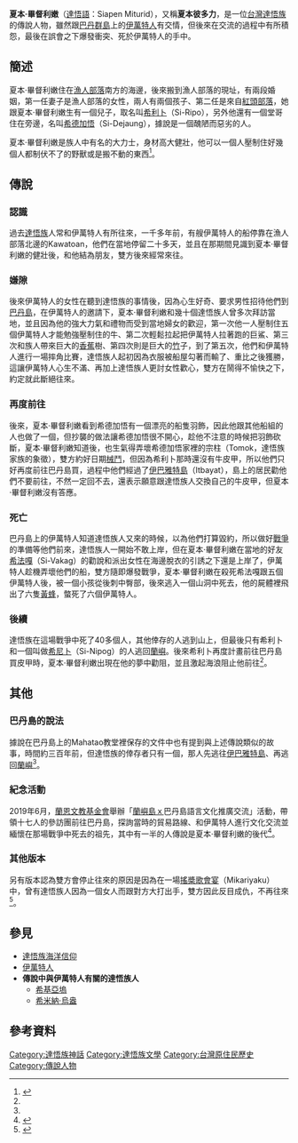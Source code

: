 '''夏本·畢督利嫩'''（[[達悟語|達悟語]]：Siapen Miturid），又稱'''夏本彼多力'''，是一位[[台灣|台灣]][[達悟族|達悟族]]的傳說人物，雖然跟[[巴丹群島|巴丹群島]]上的[[伊萬特人|伊萬特人]]有交情，但後來在交流的過程中有所積怨，最後在誤會之下爆發衝突、死於伊萬特人的手中。

== 簡述 ==
夏本·畢督利嫩住在[[紅頭村|漁人部落]]南方的海邊，後來搬到漁人部落的現址，有兩段婚姻，第一任妻子是漁人部落的女性，兩人有兩個孩子、第二任是來自[[紅頭村|紅頭部落]]，她跟夏本·畢督利嫩生有一個兒子，取名叫[[希利卜|希利卜]]（Si-Ripo），另外他還有一個堂哥住在旁邊，名叫[[希德加悟|希德加悟]]（Si-Dejaung），據說是一個醜陋而惡劣的人。

夏本·畢督利嫩是族人中有名的大力士，身材高大健壯，他可以一個人壓制住好幾個人都制伏不了的野獸或是搬不動的東西<ref name="雅美族史篇">{{cite web|author=余光弘|title=臺灣原住民史-雅美族史篇|url=https://www.taaze.tw/goods/11100039739.html|publisher=國史館台灣文獻館|isbn=9789570231410|accessdate=1998-12-01|archive-date=2021-11-18|archive-url=https://web.archive.org/web/20211118072442/https://www.taaze.tw/goods/11100039739.html|dead-url=no}}</ref>。

== 傳說 ==
=== 認識 ===
過去[[達悟族|達悟族]]人常和伊萬特人有所往來，一千多年前，有艘伊萬特人的船停靠在漁人部落北邊的Kawatoan，他們在當地停留二十多天，並且在那期間見識到夏本·畢督利嫩的健壯後，和他結為朋友，雙方後來經常來往。

=== 嫌隙 ===
後來伊萬特人的女性在聽到達悟族的事情後，因為心生好奇、要求男性招待他們到[[巴丹島|巴丹島]]，在伊萬特人的邀請下，夏本·畢督利嫩和幾十個達悟族人曾多次拜訪當地，並且因為他的強大力氣和禮物而受到當地婦女的歡迎，第一次他一人壓制住五個伊萬特人才能勉強壓制住的牛、第二次輕鬆拉起把伊萬特人拉著跑的巨鯊、第三次和族人帶來巨大的[[香蕉|香蕉]]樹、第四次則是巨大的[[竹|竹]]子，到了第五次，他們和伊萬特人進行一場摔角比賽，達悟族人起初因為衣服被船屋勾著而輸了、重比之後獲勝，這讓伊萬特人心生不滿、再加上達悟族人更討女性歡心，雙方在鬧得不愉快之下，約定就此斷絕往來。

=== 再度前往 ===
後來，夏本·畢督利嫩看到希德加悟有一個漂亮的船隻羽飾，因此他跟其他船組的人也做了一個，但抄襲的做法讓希德加悟很不開心，趁他不注意的時候把羽飾砍斷，夏本·畢督利嫩知道後，也生氣得弄壞希德加悟家裡的宗柱（Tomok，達悟族家族的象徵），雙方約好日期[[械鬥|械鬥]]，但因為希利卜那時還沒有牛皮甲，所以他們只好再度前往巴丹島買，過程中他們經過了[[伊巴雅特島|伊巴雅特島]]（Itbayat），島上的居民勸他們不要前往，不然一定回不去，還表示願意跟達悟族人交換自己的牛皮甲，但夏本·畢督利嫩沒有答應。

=== 死亡 ===
巴丹島上的伊萬特人知道達悟族人又來的時候，以為他們打算毀約，所以做好[[戰爭|戰爭]]的準備等他們前來，達悟族人一開始不敢上岸，但在夏本·畢督利嫩在當地的好友[[希法嘎|希法嘎]]（Si-Vakag）的勸說和派出女性在海邊脫衣的引誘之下還是上岸了，伊萬特人趁機弄壞他們的船，雙方隨即爆發戰爭，夏本·畢督利嫩在殺死希法嘎跟五個伊萬特人後，被一個小孩從後刺中臀部，後來逃入一個山洞中死去，他的屍體裡飛出了六隻[[黃蜂|黃蜂]]，螫死了六個伊萬特人。

=== 後續 ===
達悟族在這場戰爭中死了40多個人，其他倖存的人逃到山上，但最後只有希利卜和一個叫做[[希尼卜|希尼卜]]（Si-Nipog）的人逃回[[蘭嶼|蘭嶼]]。後來希利卜再度計畫前往巴丹島買皮甲時，夏本·畢督利嫩出現在他的夢中勸阻，並且激起海浪阻止他前往<ref name="雅美族史篇" />。

== 其他 ==
=== 巴丹島的說法 ===
據說在巴丹島上的Mahatao教堂裡保存的文件中也有提到與上述傳說類似的故事，時間約三百年前，但達悟族的倖存者只有一個，那人先逃往[[伊巴雅特島|伊巴雅特島]]、再逃回[[蘭嶼|蘭嶼]]<ref name="雅美族史篇" />。

=== 紀念活動 ===
2019年6月，[[蘭恩文教基金會|蘭恩文教基金會]]舉辦「[[蘭嶼島|蘭嶼島]]ｘ巴丹島語言文化推廣交流」活動，帶領十七人的參訪團前往巴丹島，探詢當時的貿易路線、和伊萬特人進行文化交流並緬懷在那場戰爭中死去的祖先，其中有一半的人傳說是夏本·畢督利嫩的後代<ref name="巴丹島追尋足跡">{{cite web |url=https://www.thenewslens.com/article/121265|title=達悟族祖先千年前葬身菲律賓，後裔赴巴丹島追尋足跡|accessdate=2019-06-26}}</ref>。

=== 其他版本 ===
另有版本認為雙方會停止往來的原因是因為在一場[[搖槳歌會宴|搖槳歌會宴]]（Mikariyaku）中，曾有達悟族人因為一個女人而跟對方大打出手，雙方因此反目成仇，不再往來<ref name="雅美族的原始藝術">{{cite book |last= |first= |date=1979|title=雅美族的原始藝術|work=|url=|location= |publisher=造形美術協會|page= |isbn=|author=外山卯三郎}}</ref>。

== 參見 ==
*[[達悟族海洋信仰|達悟族海洋信仰]]
*[[伊萬特人|伊萬特人]]
*'''傳說中與伊萬特人有關的達悟族人'''
**[[希基亞塢|希基亞塢]]
**[[希米納·烏盎|希米納·烏盎]]

== 參考資料 ==
{{reflist}}

{{達悟族神話}}
[[Category:達悟族神話|Category:達悟族神話]]
[[Category:達悟族文學|Category:達悟族文學]]
[[Category:台灣原住民歷史|Category:台灣原住民歷史]]
[[Category:傳說人物|Category:傳說人物]]